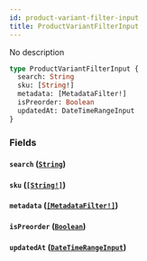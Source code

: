 ```yaml
---
id: product-variant-filter-input
title: ProductVariantFilterInput
---
```


No description

```graphql
type ProductVariantFilterInput {
  search: String
  sku: [String!]
  metadata: [MetadataFilter!]
  isPreorder: Boolean
  updatedAt: DateTimeRangeInput
}
```

### Fields

#### `search` ([`String`](../../../developer/api-reference/scalars/string))

#### `sku` ([`[String!]`](../../../developer/api-reference/scalars/string))

#### `metadata` ([`[MetadataFilter!]`](../../../developer/api-reference/inputs/metadata-filter))

#### `isPreorder` ([`Boolean`](../../../developer/api-reference/scalars/boolean))

#### `updatedAt` ([`DateTimeRangeInput`](../../../developer/api-reference/inputs/date-time-range-input))
